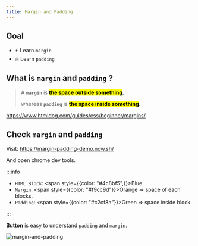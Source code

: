 ```yaml
---
title: Margin and Padding
---
```


## Goal

- ⚡ Learn `margin`
- 🔥 Learn `padding`

## What is `margin` and `padding` ?

> A **`margin`** is <mark>**the space outside something**</mark>,
>
> whereas **`padding`** is <mark>**the space inside something**</mark>.

https://www.htmldog.com/guides/css/beginner/margins/

## Check `margin` and `padding`

Visit: https://margin-padding-demo.now.sh/

And open chrome dev tools.

:::info

- `HTML Block`: <span style={{color: "#4c8bf5",}}>Blue</span>
- `Margin`: <span style={{color: "#f9cc9d"}}>Orange</span> => space of each blocks.
- `Padding`: <span style={{color: "#c2cf8a"}}>Green</span> => space inside block.

:::

**Button** is easy to understand `padding` and `margin`.

![margin-and-padding](https://storage.googleapis.com/coderhackers-assets/docs/img/20200428_004811.gif)
